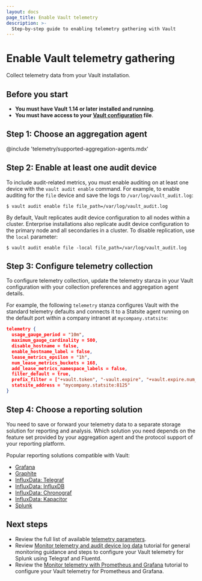 ```yaml
---
layout: docs
page_title: Enable Vault telemetry
description: >-
  Step-by-step guide to enabling telemetry gathering with Vault
---
```


# Enable Vault telemetry gathering

Collect telemetry data from your Vault installation.

## Before you start

- **You must have Vault 1.14 or later installed and running**.
- **You must have access to your [Vault configuration](/vault/docs/configuration) file**.


## Step 1: Choose an aggregation agent

@include 'telemetry/supported-aggregation-agents.mdx'

## Step 2: Enable at least one audit device

To include audit-related metrics, you must enable auditing on at least one device
with the `vault audit enable` command. For example, to enable auditing for the
`file` device and save the logs to `/var/log/vault_audit.log`:

```shell-session
$ vault audit enable file file_path=/var/log/vault_audit.log
```

By default, Vault replicates audit device configuration to all nodes within a
cluster. Enterprise installations also replicate audit device configuration to
the primary node and all secondaries in a cluster. To disable replication, use
the `local` parameter:

```shell-session
$ vault audit enable file -local file_path=/var/log/vault_audit.log
```


## Step 3: Configure telemetry collection

To configure telemetry collection, update the telemetry stanza in your Vault
configuration with your collection preferences and aggregation agent details.

For example, the following `telemetry` stanza configures Vault with the standard
telemetry defaults and connects it to a Statsite agent running on the default
port within a company intranet at `mycompany.statsite`:

```json
telemetry {
  usage_gauge_period = "10m",
  maximum_gauge_cardinality = 500,
  disable_hostname = false,
  enable_hostname_label = false,
  lease_metrics_epsilon = "1h",
  num_lease_metrics_buckets = 168,
  add_lease_metrics_namespace_labels = false,
  filter_default = true,
  prefix_filter = ["+vault.token", "-vault.expire", "+vault.expire.num_leases"],
  statsite_address = "mycompany.statsite:8125"
}
```

## Step 4: Choose a reporting solution

You need to save or forward your telemetry data to a separate storage solution
for reporting and analysis. Which solution you need depends on the feature set
provided by your aggregation agent and the protocol support of your reporting
platform.

Popular reporting solutions compatible with Vault:

- [Grafana](https://grafana.com/grafana)
- [Graphite](https://www.hostedgraphite.com)
- [InfluxData: Telegraf](https://www.influxdata.com/time-series-platform/telegraf)
- [InfluxData: InfluxDB](https://www.influxdata.com/products/influxdb-overview)
- [InfluxData: Chronograf](https://www.influxdata.com/time-series-platform/telegraf)
- [InfluxData: Kapacitor](https://www.influxdata.com/time-series-platform/kapacitor)
- [Splunk](https://www.splunk.com)


## Next steps

- Review the full list of available
  [telemetry parameters](/vault/docs/configuration/telemetry#telemetry-parameters).
- Review [Monitor telemetry and audit device log data](/vault/tutorials/monitoring/monitor-telemetry-audit-splunk)
  tutorial for general monitoring guidance and steps to configure your
  Vault telemetry for Splunk using Telegraf and Fluentd.
- Review the
  [Monitor telemetry with Prometheus and Grafana](/vault/tutorials/monitoring/monitor-telemetry-grafana-prometheus)
  tutorial to configure your Vault telemetry for Prometheus and Grafana.